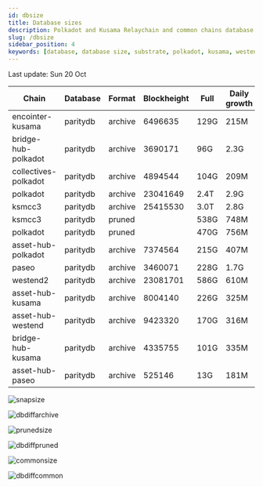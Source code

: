 ```yaml
---
id: dbsize
title: Database sizes
description: Polkadot and Kusama Relaychain and common chains database sizes
slug: /dbsize
sidebar_position: 4
keywords: [database, database size, substrate, polkadot, kusama, westend]
---
```



Last update: Sun 20 Oct

| Chain    | Database   | Format | Blockheight | Full         | Daily growth |
| ------------------------| ----------- | -------- | ------- | ---------- | ----- | 
| encointer-kusama | paritydb | archive | 6496635 | 129G | 215M |
| bridge-hub-polkadot | paritydb | archive | 3690171 | 96G | 2.3G |
| collectives-polkadot | paritydb | archive | 4894544 | 104G | 209M |
| polkadot | paritydb | archive | 23041649 | 2.4T | 2.9G |
| ksmcc3 | paritydb | archive | 25415530 | 3.0T | 2.8G |
| ksmcc3 | paritydb | pruned |  | 538G | 748M |
| polkadot | paritydb | pruned |  | 470G | 756M |
| asset-hub-polkadot | paritydb | archive | 7374564 | 215G | 407M |
| paseo | paritydb | archive | 3460071 | 228G | 1.7G |
| westend2 | paritydb | archive | 23081701 | 586G | 610M |
| asset-hub-kusama | paritydb | archive | 8004140 | 226G | 325M |
| asset-hub-westend | paritydb | archive | 9423320 | 170G | 316M |
| bridge-hub-kusama | paritydb | archive | 4335755 | 101G | 335M |
| asset-hub-paseo | paritydb | archive | 525146 | 13G | 181M |

![snapsize](/img/archivesize.png)

![dbdiffarchive](/img/dbdiffrelay.png)

![prunedsize](/img/prunedsize.png)

![dbdiffpruned](/img/dbdiffpruned.png)

![commonsize](/img/commonsize.png)

![dbdiffcommon](/img/dbdiffcommon.png)
